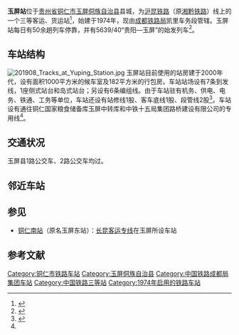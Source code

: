 {{Infobox China railway station 
|车站名称 = 玉屏站
|图片 = 201908 Station Building of Yuping.jpg
|图片介紹 =  
|车站名称拼音 = Yuping railway station 
|车站代码 = 35585
|电报码 = YZW
|拼音码 = YPI
|车站位置 = [[贵州省|贵州省]][[铜仁市|铜仁市]][[玉屏侗族自治县|玉屏侗族自治县]][[平溪镇_(玉屏县)|平溪镇]]
|坐标 = {{Coord|27.243120|N|108.930584|E|format=dms|display=inline,title|type:railwaystation_region:CN}}
|线路 = [[沪昆铁路|沪昆铁路]]
|车站等级 = [[三等站_(中鐵)|三等站]] 
|归属 = [[成都铁路局|成都铁路局]]凯里车务段
|type = 区段站
}}
'''玉屏站'''位于[[贵州省|贵州省]][[铜仁市|铜仁市]][[玉屏侗族自治县|玉屏侗族自治县]]县城，为[[沪昆铁路|沪昆铁路]]（原[[湘黔铁路|湘黔铁路]]）线上的一个三等客运、货运站<ref name="95306info">{{cite web|url=https://ec.95306.cn/hwyszy/czjj?tmism=35585&hzzm=%E7%8E%89%E5%B1%8F|title=营业站服务信息查询|publisher=中国铁路95306网}}</ref>，始建于1974年，现由[[成都铁路局|成都铁路局]]凯里车务段管辖。玉屏站每日有50余趟列车停靠，并有5639/40“贵阳—玉屏”的始发列车<ref>{{Cite web |url=http://train.qunar.com/station.htm?fromStation=%E7%8E%89%E5%B1%8F&ex_track=bd_aladding_train_s1_chezhan |title=去哪儿网 玉屏站 每天停车状况及次数 |accessdate=2015-01-23 |archive-date=2015-01-23 |archive-url=https://web.archive.org/web/20150123105806/http://train.qunar.com/station.htm?fromStation=%E7%8E%89%E5%B1%8F&ex_track=bd_aladding_train_s1_chezhan |dead-url=no }}</ref>。

==车站结构==
[[File:201908_Tracks_at_Yuping_Station.jpg|thumb]]
玉屏站目前使用的站房建于2000年代，设有面积1000平方米的候车室及182平方米的行包房。车站站场设有7条到发线，1座侧式站台和岛式站台；另设有6条编组线。由于车站驻有机务、供电、电务、铁通、工务等单位，车站还设有站修线1股、客车底线1股、段管线2股<ref>{{cite book|author=玉屏侗族自治县志编辑委员会|title=玉屏侗族自治县志(1991～2005)|url=https://fzy.gzdafzxx.cn/details?name=%E7%8E%89%E5%B1%8F%E4%BE%97%E6%97%8F%E8%87%AA%E6%B2%BB%E5%8E%BF%E5%BF%97%281991%EF%BD%9E2005%29&unit=%E6%96%B9%E5%BF%97%E5%87%BA%E7%89%88%E7%A4%BE&time=2011-08&type=2011-08&synopsis=&pic=https%3A%2F%2Ffzy.gzdafzxx.cn%2Fgzsfzy%2Fbook%2FCBB203E7-8539-4bd0-B5C8-5E2662F88CEA%2FCBB203E7-8539-4bd0-B5C8-5E2662F88CEA.jpg&isbn=978-7-5144-0171-4&id=CBB203E7-8539-4bd0-B5C8-5E2662F88CEA&typeInfo=1&flag=&filePath=https%3A%2F%2Ffzy.gzdafzxx.cn%2Fgzsfzy%2Fbook%2FCBB203E7-8539-4bd0-B5C8-5E2662F88CEA%2FCBB203E7-8539-4bd0-B5C8-5E2662F88CEA.pdf|publisher=方志出版社|year=2011|isbn=978-7-5144-0171-4|via=贵州省方志云综合服务平台}}</ref>。车站设有通往铜仁国家粮食储备库玉屏中转库和中铁十五局集团路桥建设有限公司的专用线<ref name="95306info"/>。

==交通状况==
玉屏县1路公交车、2路公交车均过。

==邻近车站==
{{start rail box|[[中国铁路|中国铁路]]}}
{{s-inop|[[大龙站|大龙站]]|[[上海站|上海]]方向}}
{{s-line|[[沪昆铁路|沪昆铁路]]<br />← 10km 玉屏站 14km →}}
{{s-inop|[[羊坪站|羊坪站]]|[[昆明站|昆明]]方向}}
{{s-end}}

==参见==
*[[铜仁南站|铜仁南站]]（原名玉屏东站）：[[长昆客运专线|长昆客运专线]]在玉屏所设车站

==参考文献==
{{reflist}}

 
{{沪昆铁路}}
{{贵州省铁路}} 

[[Category:铜仁市铁路车站|Category:铜仁市铁路车站]]
[[Category:玉屏侗族自治县|Category:玉屏侗族自治县]]
[[Category:中国铁路成都局集团车站|Category:中国铁路成都局集团车站]]
[[Category:中国铁路三等站|Category:中国铁路三等站]]
[[Category:1974年启用的铁路车站|Category:1974年启用的铁路车站]]